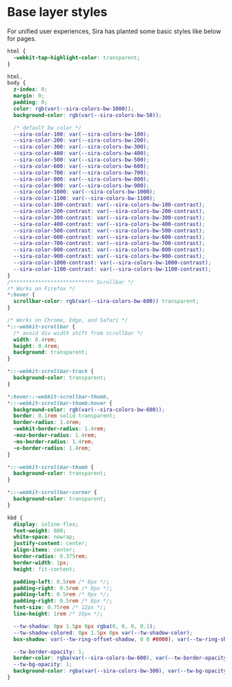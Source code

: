 # Base layer styles

For unified user experiences, Sira has planted some basic styles like below for pages.

```css
html {
  -webkit-tap-highlight-color: transparent;
}

html,
body {
  z-index: 0;
  margin: 0;
  padding: 0;
  color: rgb(var(--sira-colors-bw-1000));
  background-color: rgb(var(--sira-colors-bw-50));

  /* default bw color */
  --sira-color-100: var(--sira-colors-bw-100);
  --sira-color-200: var(--sira-colors-bw-200);
  --sira-color-300: var(--sira-colors-bw-300);
  --sira-color-400: var(--sira-colors-bw-400);
  --sira-color-500: var(--sira-colors-bw-500);
  --sira-color-600: var(--sira-colors-bw-600);
  --sira-color-700: var(--sira-colors-bw-700);
  --sira-color-800: var(--sira-colors-bw-800);
  --sira-color-900: var(--sira-colors-bw-900);
  --sira-color-1000: var(--sira-colors-bw-1000);
  --sira-color-1100: var(--sira-colors-bw-1100);
  --sira-color-100-contrast: var(--sira-colors-bw-100-contrast);
  --sira-color-200-contrast: var(--sira-colors-bw-200-contrast);
  --sira-color-300-contrast: var(--sira-colors-bw-300-contrast);
  --sira-color-400-contrast: var(--sira-colors-bw-400-contrast);
  --sira-color-500-contrast: var(--sira-colors-bw-500-contrast);
  --sira-color-600-contrast: var(--sira-colors-bw-600-contrast);
  --sira-color-700-contrast: var(--sira-colors-bw-700-contrast);
  --sira-color-800-contrast: var(--sira-colors-bw-800-contrast);
  --sira-color-900-contrast: var(--sira-colors-bw-900-contrast);
  --sira-color-1000-contrast: var(--sira-colors-bw-1000-contrast);
  --sira-color-1100-contrast: var(--sira-colors-bw-1100-contrast);
}
/*************************** Scrollbar */
/* Works on Firefox */
*:hover {
  scrollbar-color: rgb(var(--sira-colors-bw-600)) transparent;
}

/* Works on Chrome, Edge, and Safari */
*::-webkit-scrollbar {
  /* avoid div width shift from scrollbar */
  width: 0.4rem;
  height: 0.4rem;
  background: transparent;
}

*::-webkit-scrollbar-track {
  background-color: transparent;
}

*:hover::-webkit-scrollbar-thumb,
*::-webkit-scrollbar-thumb:hover {
  background-color: rgb(var(--sira-colors-bw-600));
  border: 0.1rem solid transparent;
  border-radius: 1.4rem;
  -webkit-border-radius: 1.4rem;
  -moz-border-radius: 1.4rem;
  -ms-border-radius: 1.4rem;
  -o-border-radius: 1.4rem;
}

*::-webkit-scrollbar-thumb {
  background-color: transparent;
}

*::-webkit-scrollbar-corner {
  background-color: transparent;
}

kbd {
  display: inline-flex;
  font-weight: 600;
  white-space: nowrap;
  justify-content: center;
  align-items: center;
  border-radius: 0.375rem;
  border-width: 1px;
  height: fit-content;

  padding-left: 0.5rem /* 8px */;
  padding-right: 0.5rem /* 8px */;
  padding-left: 0.5rem /* 8px */;
  padding-right: 0.5rem /* 8px */;
  font-size: 0.75rem /* 12px */;
  line-height: 1rem /* 16px */;

  --tw-shadow: 0px 1.5px 0px rgba(0, 0, 0, 0.1);
  --tw-shadow-colored: 0px 1.5px 0px var(--tw-shadow-color);
  box-shadow: var(--tw-ring-offset-shadow, 0 0 #0000), var(--tw-ring-shadow, 0 0 #0000), var(--tw-shadow);

  --tw-border-opacity: 1;
  border-color: rgba(var(--sira-colors-bw-600), var(--tw-border-opacity));
  --tw-bg-opacity: 1;
  background-color: rgba(var(--sira-colors-bw-300), var(--tw-bg-opacity));
}
```
